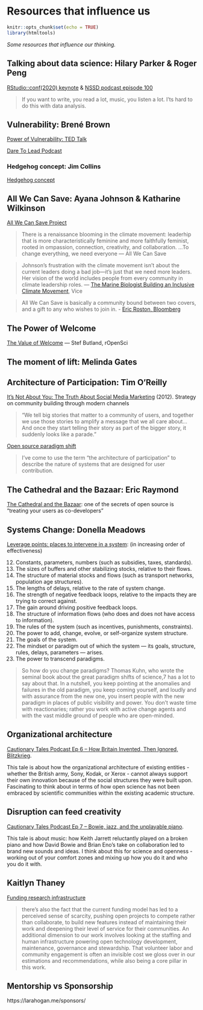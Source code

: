 # Resources that influence us {#resources-influence} 

```r
knitr::opts_chunk$set(echo = TRUE)
library(htmltools)
```

*Some resources that influence our thinking.*

<!---
# Innovation through openness, architecture, leadership, teamwork, and disruption

\*Openness and design is always on my mind, through Openscapes and beyond. But as a scientist, my entryway to it all has been through open science - more specifically/narrowly through data and code - so I am constantly learning of established ideas and stories from leaders of all kinds that inform and inspire me. I think differently now - more actively, optimistically, and boldly - than I did before, and am always trying to connect and reinforce ideas, tools, people, communities that I come across. Kindness is a big part of this too - I tried articulating some of these thoughts in my essay "Open software means kinder science" in [[Scientific American](%5Bhttps://blogs.scientificamerican.com/observations/open-software-means-kinder-science/)](<https://blogs.scientificamerican.com/observations/open-software-means-kinder-science/>)) at the end of my Mozilla Fellowship, but I have a lot more to learn. The plan here is to summarize things I've read and been thinking about along these lines. I highly recommend everything I list here and hope it will be inspiring for you too.\*

Welcoming entryways

I've always talked about Openscapes centered on the "what" : getting jazzed about open data science. But during COVID i've been focusing on the "how": 
and welcoming entryways

- new coders to R and collaborative, reproducible and open practices
- seasoned coders to GitHub
- scientists to open science through data science and publishing
- meeting design

Openscapes not just environmental science. Our roots are here with the community that we grew up with but it is much more. Mozilla. 


**Leaderful organizations**

We should be nurturing and empowering leaderful teams in science - this means horizontal leadership no matter your career stage


Jai: Electricity the cultural adaptation took a long time

Self-Organising System - Extinction Rebellion

--->
## Talking about data science: Hilary Parker & Roger Peng

[RStudio::conf(2020) keynote](https://rstudio.com/resources/rstudioconf-2020/not-so-standard-deviations-episode-100/) & [NSSD podcast episode 100]( http://nssdeviations.com/100-live-from-rstudio-conf-2020)

> If you want to write, you read a lot, music, you listen a lot. I'ts hard to do this with data analysis.


## Vulnerability: Brené Brown

[Power of Vulnerability: TED Talk](https://www.ted.com/talks/brene_brown_the_power_of_vulnerability?language=en)

[Dare To Lead Podcast](https://brenebrown.com/dtl-podcast/)

### Hedgehog concept: Jim Collins

[Hedgehog concept](https://www.jimcollins.com/concepts/the-hedgehog-concept.html)


## All We Can Save: Ayana Johnson & Katharine Wilkinson

[All We Can Save Project](https://www.allwecansave.earth/)

> There is a renaissance blooming in the climate movement: leaderhip that is more characteristically feminine and more faithfully feminist, rooted in ompassion, connection, creativity, and collaboration. ...To change everything, we need everyone — All We Can Save

> Johnson’s frustration with the climate movement isn’t about the current leaders doing a bad job—it’s just that we need more leaders. Her vision of the world includes people from every community in climate leadership roles. — [The Marine Biologist Building an Inclusive Climate Movement](https://www.vice.com/en/article/5dpyn3/the-marine-biologist-building-an-inclusive-climate-movement), Vice

>All We Can Save is basically a community bound between two covers, and a gift to any who wishes to join in. - [Eric Roston, Bloomberg](https://www.bloomberg.com/news/articles/2020-12-22/this-book-about-climate-change-will-give-you-hope)


## The Power of Welcome 

[The Value of Welcome](https://ropensci.org/blog/2017/07/18/value-of-welcome/) — Stef Butland, rOpenSci

## The moment of lift: Melinda Gates

## Architecture of Participation: Tim O'Reilly

[It's Not About You: The Truth About Social Media Marketing](https://www.linkedin.com/pulse/20121002122119-16553-it-s-not-about-you-the-truth-about-social-media-marketing) (2012). Strategy on community building through modern channels

> "We tell big stories that matter to a community of users, and together we use those stories to amplify a message that we all care about...And once they start telling their story as part of the bigger story, it suddenly looks like a parade."

[Open source paradigm shift](https://www.oreilly.com/pub/a/tim/articles/paradigmshift_0504.html)

> I've come to use the term "the architecture of participation" to describe the nature of systems that are designed for user contribution.

## The Cathedral and the Bazaar: Eric Raymond


[The Cathedral and the Bazaar](https://www.oreilly.com/library/view/the-cathedral/0596001088/ch02.html#catbmain): one of the secrets of open source is "treating your users as co-developers"


## Systems Change: Donella Meadows 

[Leverage points: places to intervene in a system](http://donellameadows.org/archives/leverage-points-places-to-intervene-in-a-system/): (in increasing order of effectiveness)

12. Constants, parameters, numbers (such as subsidies, taxes, standards).
11. The sizes of buffers and other stabilizing stocks, relative to their flows.
10. The structure of material stocks and flows (such as transport networks, population age structures).
9. The lengths of delays, relative to the rate of system change.
8. The strength of negative feedback loops, relative to the impacts they are trying to correct against.
7. The gain around driving positive feedback loops.
6. The structure of information flows (who does and does not have access to information).
5. The rules of the system (such as incentives, punishments, constraints).
4. The power to add, change, evolve, or self-organize system structure.
3. The goals of the system.
2. The mindset or paradigm out of which the system — its goals, structure, rules, delays, parameters — arises.
1. The power to transcend paradigms.


> So how do you change paradigms? Thomas Kuhn, who wrote the seminal book about the great paradigm shifts of science,7 has a lot to say about that. In a nutshell, you keep pointing at the anomalies and failures in the old paradigm, you keep coming yourself, and loudly and with assurance from the new one, you insert people with the new paradigm in places of public visibility and power. You don’t waste time with reactionaries; rather you work with active change agents and with the vast middle ground of people who are open-minded.


## Organizational architecture 

[Cautionary Tales Podcast Ep 6 -- How Britain Invented, Then Ignored, Blitzkrieg](http://timharford.com/2019/12/cautionary-tales-ep-6-how-britain-invented-then-ignored-blitzkrieg/). 

This tale is about how the organizational architecture of existing entities - whether the British army, Sony, Kodak, or Xerox - cannot always support their own innovation because of the social structures they were built upon. Fascinating to think about in terms of how open science has not been embraced by scientific communities within the existing academic structure.


## Disruption can feed creativity 

[Cautionary Tales Podcast Ep 7 -- Bowie, jazz, and the unplayable piano](http://timharford.com/2019/12/cautionary-tales-ep-7-bowie-jazz-and-the-unplayable-piano/). 

This tale is about music: how Keith Jarrett reluctantly played on a broken piano and how David Bowie and Brian Eno's take on collaboration led to brand new sounds and ideas. I think about this for science and openness - working out of your comfort zones and mixing up how you do it and who you do it with.

## Kaitlyn Thaney

[Funding research infrastructure](https://www.force11.org/blog/infrastructure-series-funding-research-infrastructure)

>there’s also the fact that the current funding model has led to a perceived sense of scarcity, pushing open projects to compete rather than collaborate, to build new features instead of maintaining their work and deepening their level of service for their communities. 
>An additional dimension to our work involves looking at the staffing and human infrastructure powering open technology development, maintenance, governance and stewardship. That volunteer labor and community engagement is often an invisible cost we gloss over in our estimations and recommendations, while also being a core pillar in this work.


<!---
**Science as behaviour: Using a behaviour change approach to increase uptake of open science**
Emma Norris & Daryl B. O’Connor
To cite this article: Emma Norris & Daryl B. O’Connor (2019) Science as behaviour: Using a behaviour change approach to increase uptake of open science, Psychology & Health, 34:12, 1397-1406, DOI: 10.1080/08870446.2019.1679373
To link to this article: https://doi.org/10.1080/08870446.2019.1679373

Focused on the behavior changes and interactions needed at the level of J, journals/publishers, F, funders, I, institutions, R, researchers.

Behavior Change Wheel (specifiaclly COM-B) posits three essential conditions as required to result in a behaviour (Michie et al., 2011): 

1. ‘capability’ in the individual’s psychological and physical capacity to enact a behaviour
1. ‘opportunity’ in the physical and social environment beyond the individual that allow a behaviour
1. ‘motivation’ in the reflective and automatic mechanisms that activate or inhibit a behaviour 

Another possibility might be to develop a Volitional Help Sheet for Open Science (VHS-OS; Armitage, 2008). The VHS technique is a simple technique that has been developed to help facilitate the forma- tion of if-then plans (or implementation intentions). This technique has been shown to be effective by encouraging respondents to actively form plans that help overcome salient barriers to engaging in a range of behaviours (Armitage, 2008; Armitage & Arden, 2012; O’Connor, Armitage, & Ferguson, 2015). Therefore, this might represent another fruitful way forward.

https://www.cos.io/blog/open-science-is-a-behavior
--->

## Mentorship vs Sponsorship

https://larahogan.me/sponsors/

